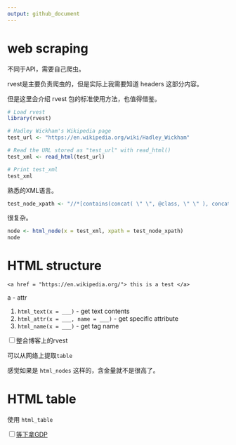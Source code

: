 ```yaml
---
output: github_document
---
```


# web scraping

不同于API，需要自己爬虫。

rvest是主要负责爬虫的，但是实际上我需要知道 headers 这部分内容。

但是这里会介绍 rvest 包的标准使用方法，也值得借鉴。

```r
# Load rvest
library(rvest)

# Hadley Wickham's Wikipedia page
test_url <- "https://en.wikipedia.org/wiki/Hadley_Wickham"

# Read the URL stored as "test_url" with read_html()
test_xml <- read_html(test_url)

# Print test_xml
test_xml
```

熟悉的XML语言。

```r
test_node_xpath <- "//*[contains(concat( \" \", @class, \" \" ), concat( \" \", \"vcard\", \" \" ))]"
```

很复杂。

```r
node <- html_node(x = test_xml, xpath = test_node_xpath)
node
```

# HTML structure

`<a href = "https://en.wikipedia.org/"> this is a test </a>`

a - attr

1. `html_text(x = ___)` - get text contents
1. `html_attr(x = ___, name = ___)` - get specific attribute
1. `html_name(x = ___)` - get tag name

<input type="checkbox" id="checkbox1" class="styled">整合博客上的rvest

可以从网络上提取`table`

感觉如果是 `html_nodes` 这样的，含金量就不是很高了。

# HTML table

使用 `html_table`

<input type="checkbox" id="checkbox1" class="styled">[等下拿GDP](https://baike.sogou.com/v6172.htm?fromTitle=gdp)